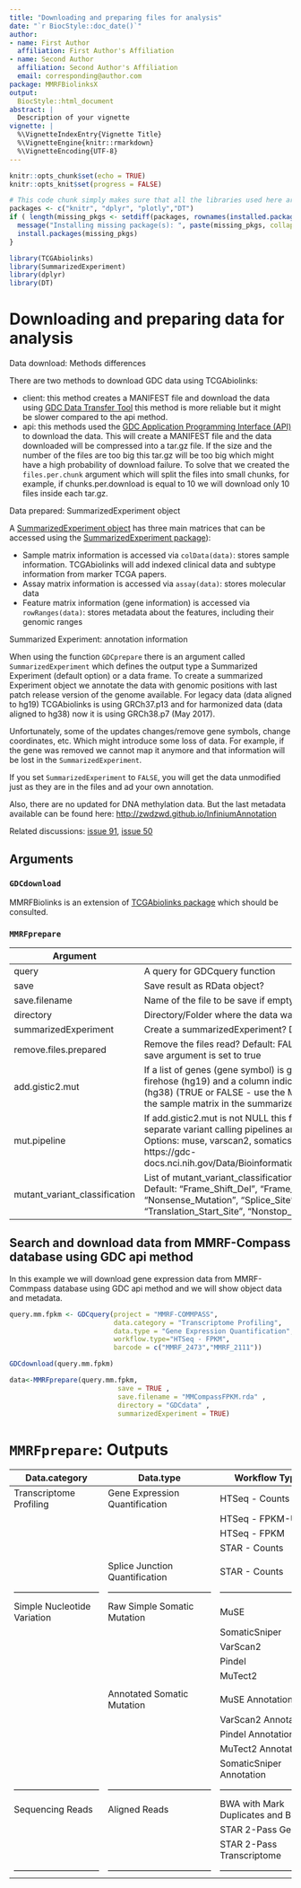 ```yaml
---
title: "Downloading and preparing files for analysis"
date: "`r BiocStyle::doc_date()`"
author:
- name: First Author
  affiliation: First Author's Affiliation
- name: Second Author
  affiliation: Second Author's Affiliation
  email: corresponding@author.com
package: MMRFBiolinksX
output:
  BiocStyle::html_document
abstract: |
  Description of your vignette
vignette: |
  %\VignetteIndexEntry{Vignette Title}
  %\VignetteEngine{knitr::rmarkdown}
  %\VignetteEncoding{UTF-8}
---
```



```r
knitr::opts_chunk$set(echo = TRUE)
knitr::opts_knit$set(progress = FALSE)
```


```r
# This code chunk simply makes sure that all the libraries used here are installed, it will not be shown in the report (notice echo = FALSE).
packages <- c("knitr", "dplyr", "plotly","DT")
if ( length(missing_pkgs <- setdiff(packages, rownames(installed.packages()))) > 0) {
  message("Installing missing package(s): ", paste(missing_pkgs, collapse = ", "))
  install.packages(missing_pkgs)
}
```

```r
library(TCGAbiolinks)
library(SummarizedExperiment)
library(dplyr)
library(DT)
```



# Downloading and preparing data for analysis

<div class="panel panel-info">
<div class="panel-heading">Data download: Methods differences</div>
<div class="panel-body">


There are two methods to download GDC data using TCGAbiolinks:

- client: this method creates a MANIFEST file and download the data using [GDC Data Transfer Tool](https://gdc.cancer.gov/access-data/gdc-data-transfer-tool)
    this method is more reliable but it might be slower compared to the api method.
- api: this methods used the [GDC Application Programming Interface (API)](https://gdc.cancer.gov/developers/gdc-application-programming-interface-api) to download the data.
    This will create a MANIFEST file and the data downloaded will be compressed into a tar.gz file. If the size and the number of the files are too big this tar.gz will be too big
    which might have a high probability of download failure. To solve that we created the `files.per.chunk` argument which will split the files
    into small chunks, for example, if chunks.per.download is equal to 10 we will download only 10 files inside each tar.gz.

</div>
</div>



<div class="panel panel-info">
<div class="panel-heading">Data prepared: SummarizedExperiment object</div>
<div class="panel-body">


A [SummarizedExperiment object](http://www.nature.com/nmeth/journal/v12/n2/fig_tab/nmeth.3252_F2.html) 
has three main matrices that can be accessed using the [SummarizedExperiment package](http://bioconductor.org/packages/SummarizedExperiment/)): 

- Sample matrix information is accessed via `colData(data)`: stores sample information. TCGAbiolinks will add indexed clinical data and subtype information from marker TCGA papers.
- Assay matrix information is accessed via `assay(data)`: stores molecular data 
- Feature matrix information (gene information) is accessed via `rowRanges(data)`: stores metadata about the features, including their genomic ranges

</div>
</div>

<div class="panel panel-warning">
<div class="panel-heading">Summarized Experiment: annotation information</div>
<div class="panel-body">


When using the function `GDCprepare` there is an argument called `SummarizedExperiment`
which defines the output type a Summarized Experiment (default option) or a data frame.
To create a summarized Experiment object we annotate the data with genomic positions
with last patch release version of the genome available. 
For legacy data (data aligned to hg19) TCGAbiolinks is using GRCh37.p13 and for 
harmonized data (data aligned to hg38) now it is using GRCh38.p7 (May 2017).

Unfortunately, some of the updates changes/remove gene symbols, change coordinates, etc. 
Which might introduce some loss of data. For example, if the gene was removed we cannot map
it anymore and that information will be lost in the `SummarizedExperiment`.

If you set `SummarizedExperiment` to `FALSE`, you will get the data unmodified 
just as they are in the files and ad your own annotation.

Also, there are no updated for DNA methylation data. But the last metadata available can be found
here: [http://zwdzwd.github.io/InfiniumAnnotation](http://zwdzwd.github.io/InfiniumAnnotation)

Related discussions: [issue 91](https://github.com/BioinformaticsFMRP/TCGAbiolinks/issues/91),
[issue 50](https://github.com/BioinformaticsFMRP/TCGAbiolinks/issues/50)

</div>
</div>
## Arguments 


### `GDCdownload`

MMRFBiolinks is an extension of [TCGAbiolinks package](https://bioconductor.org/packages/TCGAbiolinks/)
which should be consulted.

### `MMRFprepare`
| Argument 	| Description	|
|-------------------------------	|-----------------------------------------------------------------------------------------------------------------------------------------------------------------------------------------------------------------------------------------------------------------------------------------------------------------------------------	|
| query 	| A query for GDCquery function 	|
| save 	| Save result as RData object? 	|
| save.filename 	| Name of the file to be save if empty an automatic will be created 	|
| directory 	| Directory/Folder where the data was downloaded. Default: GDCdata 	|
| summarizedExperiment 	| Create a summarizedExperiment? Default TRUE (if possible) 	|
| remove.files.prepared 	| Remove the files read? Default: FALSE This argument will be considered only if save argument is set to true 	|
| add.gistic2.mut 	| If a list of genes (gene symbol) is given, columns with gistic2 results from GDAC firehose (hg19) and a column indicating if there is or not mutation in that gene (hg38) (TRUE or FALSE - use the MAF file for more information) will be added to the sample matrix in the summarized Experiment object. 	|
| mut.pipeline 	| If add.gistic2.mut is not NULL this field will be taken in consideration. Four separate variant calling pipelines are implemented for GDC data harmonization. Options: muse, varscan2, somaticsniper, MuTect2. For more information: https://gdc-docs.nci.nih.gov/Data/Bioinformatics_Pipelines/DNA_Seq_Variant_Calling_Pipeline/ 	|
| mutant_variant_classification 	| List of mutant_variant_classification that will be consider a sample mutant or not. Default: "Frame_Shift_Del", "Frame_Shift_Ins", "Missense_Mutation", "Nonsense_Mutation", "Splice_Site", "In_Frame_Del", "In_Frame_Ins", "Translation_Start_Site", "Nonstop_Mutation" 	|

## Search and download data from MMRF-Compass database using GDC api method

In this example we will download gene expression data from MMRF-Commpass database using GDC api method and  we will show object data and metadata.
```r

query.mm.fpkm <- GDCquery(project = "MMRF-COMMPASS",
                          data.category = "Transcriptome Profiling",
                          data.type = "Gene Expression Quantification",
                          workflow.type="HTSeq - FPKM",
                          barcode = c("MMRF_2473","MMRF_2111"))

GDCdownload(query.mm.fpkm)

data<-MMRFprepare(query.mm.fpkm,
                           save = TRUE ,
                           save.filename = "MMCompassFPKM.rda" ,
                           directory = "GDCdata" ,
                           summarizedExperiment = TRUE)
```








# `MMRFprepare`: Outputs





| Data.category               | Data.type                         | Workflow Type                 | Access                                                             
|-----------------------------|-----------------------------------|-------------------------------|---------------------------------|
| Transcriptome Profiling     | Gene Expression Quantification    |  HTSeq - Counts               |                                 |                                             |                             |                                   |                               |                                 |
|                             |                                   |  HTSeq - FPKM-UQ              |                                 |                                             |                             |                                   |                               |                                 |
|                             |                                   |  HTSeq - FPKM                 | Open / Controlled               |                                             
|                             |                                   |  STAR - Counts                |                                 | 
|                             |                                   |                               |                                 |
|                             | Splice Junction Quantification    |  STAR - Counts                |                                 |                           
|-----------------------------|-----------------------------------|-------------------------------|---------------------------------|               
| Simple Nucleotide Variation | Raw Simple Somatic Mutation       |  MuSE                         |                                 |
|                             |                                   |  SomaticSniper                |                                 |
|                             |                                   |  VarScan2                     | Controlled                      |
|                             |                                   |  Pindel                       |                                 |
|                             |                                   |  MuTect2                      |                                 |
|                             |                                   |                               |                                 |
|                             | Annotated Somatic Mutation        |  MuSE Annotation              |                                 |
|                             |                                   |  VarScan2 Annotation          |                                 |
|                             |                                   |  Pindel Annotation            |                                 |
|                             |                                   |  MuTect2 Annotation           |                                 |
|                             |                                   |  SomaticSniper Annotation     |                                 |
|-----------------------------|-----------------------------------|-------------------------------|---------------------------------|
| Sequencing Reads            | Aligned Reads                     |  BWA with Mark Duplicates and BQSR                              |
|                             |                                   |  STAR 2-Pass Genome           |  Controlled                     |
|                             |                                   |  STAR 2-Pass Transcriptome    |                                 |
|-----------------------------|-----------------------------------|-------------------------------|---------------------------------|







